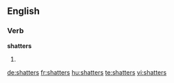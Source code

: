 ==English==

===Verb===
'''shatters'''

# {{en-third-person singular of|shatter}}

[[de:shatters]]
[[fr:shatters]]
[[hu:shatters]]
[[te:shatters]]
[[vi:shatters]]
